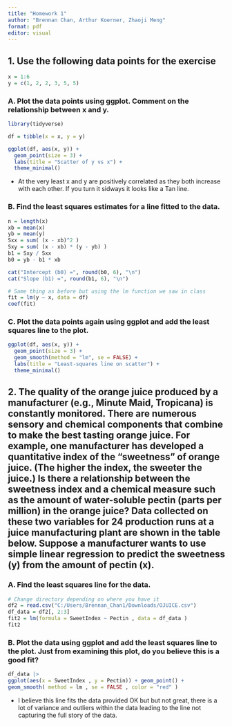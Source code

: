 ```yaml
---
title: "Homework 1"
author: "Brennan Chan, Arthur Koerner, Zhaoji Meng"
format: pdf
editor: visual
---
```


## 1. Use the following data points for the exercise

```r
x = 1:6
y = c(1, 2, 2, 3, 5, 5)
```

### A. Plot the data points using ggplot. Comment on the relationship between x and y.

```r
library(tidyverse)

df = tibble(x = x, y = y)

ggplot(df, aes(x, y)) +
  geom_point(size = 3) +
  labs(title = "Scatter of y vs x") +
  theme_minimal()
```

-   At the very least x and y are positively correlated as they both increase with each other. If you turn it sidways it looks like a Tan line.

### B. Find the least squares estimates for a line fitted to the data.

```r
n = length(x)
xb = mean(x)
yb = mean(y)
Sxx = sum( (x - xb)^2 )
Sxy = sum( (x - xb) * (y - yb) )
b1 = Sxy / Sxx                    
b0 = yb - b1 * xb              

cat("Intercept (b0) =", round(b0, 6), "\n")     
cat("Slope (b1) =", round(b1, 6), "\n")  

# Same thing as before but using the lm function we saw in class 
fit = lm(y ~ x, data = df)
coef(fit)
```

### C. Plot the data points again using ggplot and add the least squares line to the plot.

```r
ggplot(df, aes(x, y)) +
  geom_point(size = 3) +
  geom_smooth(method = "lm", se = FALSE) +
  labs(title = "Least-squares line on scatter") +
  theme_minimal()
```

## 2. The quality of the orange juice produced by a manufacturer (e.g., Minute Maid, Tropicana) is constantly monitored. There are numerous sensory and chemical components that combine to make the best tasting orange juice. For example, one manufacturer has developed a quantitative index of the “sweetness” of orange juice. (The higher the index, the sweeter the juice.) Is there a relationship between the sweetness index and a chemical measure such as the amount of water-soluble pectin (parts per million) in the orange juice? Data collected on these two variables for 24 production runs at a juice manufacturing plant are shown in the table below. Suppose a manufacturer wants to use simple linear regression to predict the sweetness (y) from the amount of pectin (x).

### A. Find the least squares line for the data.

```r
# Change directory depending on where you have it 
df2 = read.csv("C:/Users/Brennan_Chan1/Downloads/OJUICE.csv")
df_data = df2[, 2:3]
fit2 = lm(formula = SweetIndex ~ Pectin , data = df_data )
fit2
```

### B. Plot the data using ggplot and add the least squares line to the plot. Just from examining this plot, do you believe this is a good fit?

```r
df_data |>
ggplot(aes(x = SweetIndex , y = Pectin)) + geom_point() +
geom_smooth( method = lm , se = FALSE , color = "red" )
```

-   I believe this line fits the data provided OK but but not great, there is a lot of variance and outliers within the data leading to the line not capturing the full story of the data.
